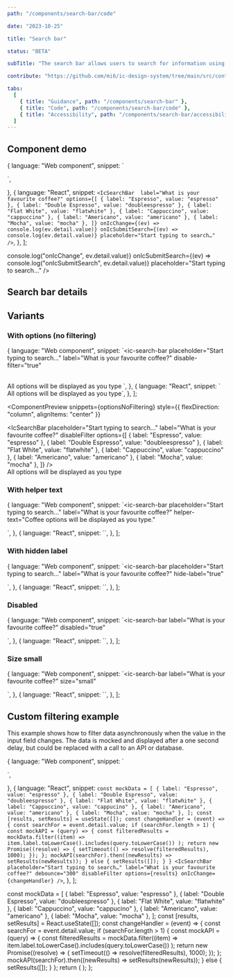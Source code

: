 ```yaml
---
path: "/components/search-bar/code"

date: "2023-10-25"

title: "Search bar"

status: "BETA"

subTitle: "The search bar allows users to search for information using keywords or phrases."

contribute: "https://github.com/mi6/ic-design-system/tree/main/src/content/structured/components/search-bar"

tabs:
  [
    { title: "Guidance", path: "/components/search-bar" },
    { title: "Code", path: "/components/search-bar/code" },
    { title: "Accessibility", path: "/components/search-bar/accessibility" },
  ]
---
```



## Component demo

  {
    language: "Web component",
    snippet: `<ic-search-bar label="What is your favourite coffee?"></ic-search-bar>
<script>
  const searchBar = document.querySelector("ic-search-bar");
  searchBar.options = [
    { label: "Espresso", value: "espresso" },
    { label: "Double Espresso", value: "doubleespresso" },
    { label: "Flat White", value: "flatwhite" },
    { label: "Cappuccino", value: "cappuccino" },
    { label: "Americano", value: "americano" },
    { label: "Mocha", value: "mocha" },
  ];
  searchBar.addEventListener('icChange', (ev) => console.log(ev.detail.value));
  searchBar.addEventListener('icSubmitSearch', (ev) => console.log(ev.detail.value))
  placeholder="Start typing to search…"
</script>`,
  },
  {
    language: "React",
    snippet: `<IcSearchBar 
  label="What is your favourite coffee?"
  options={[
    { label: "Espresso", value: "espresso" },
    { label: "Double Espresso", value: "doubleespresso" },
    { label: "Flat White", value: "flatwhite" },
    { label: "Cappuccino", value: "cappuccino" },
    { label: "Americano", value: "americano" },
    { label: "Mocha", value: "mocha" },
  ]}
  onIcChange={(ev) => console.log(ev.detail.value)}
  onIcSubmitSearch={(ev) => console.log(ev.detail.value)}
  placeholder="Start typing to search…"
/>`,
  },
];

<ComponentPreview snippets={snippets}>
  <IcSearchBar
    label="What is your favourite coffee?"
    options={[
      { label: "Espresso", value: "espresso" },
      { label: "Double Espresso", value: "doubleespresso" },
      { label: "Flat White", value: "flatwhite" },
      { label: "Cappuccino", value: "cappuccino" },
      { label: "Americano", value: "americano" },
      { label: "Mocha", value: "mocha" },
    ]}
    onIcChange={(ev) => console.log("onIcChange", ev.detail.value)}
    onIcSubmitSearch={(ev) => console.log("onIcSubmitSearch", ev.detail.value)}
    placeholder="Start typing to search…"
  />
</ComponentPreview>

## Search bar details

<ComponentDetails component="ic-search-bar" />

## Variants

### With options (no filtering)

  {
    language: "Web component",
    snippet: `<ic-search-bar placeholder="Start typing to search…"
  label="What is your favourite coffee?"
  disable-filter="true"
>
</ic-search-bar>
<br>
<ic-typography>
  All options will be displayed as you type
</ic-typography>
<script>
  document.querySelector("ic-search-bar").options = [
    { label: "Espresso", value: "espresso" },
    { label: "Double Espresso", value: "doubleespresso" },
    { label: "Flat White", value: "flatwhite" },
    { label: "Cappuccino", value: "cappuccino" },
    { label: "Americano", value: "americano" },
    { label: "Mocha", value: "mocha" },
  ];
</script>`,
  },
  {
    language: "React",
    snippet: `<IcSearchBar placeholder="Start typing to search…"
  label="What is your favourite coffee?"
  disableFilter
  options={[
    { label: "Espresso", value: "espresso" },
    { label: "Double Espresso", value: "doubleespresso" },
    { label: "Flat White", value: "flatwhite" },
    { label: "Cappuccino", value: "cappuccino" },
    { label: "Americano", value: "americano" },
    { label: "Mocha", value: "mocha" },
  ]}
/>
<br/>
<IcTypography>All options will be displayed as you type</IcTypography>`,
  },
];

<ComponentPreview
  snippets={optionsNoFiltering}
  style={{ flexDirection: "column", alignItems: "center" }}
>
  <IcSearchBar
    placeholder="Start typing to search…"
    label="What is your favourite coffee?"
    disableFilter
    options={[
      { label: "Espresso", value: "espresso" },
      { label: "Double Espresso", value: "doubleespresso" },
      { label: "Flat White", value: "flatwhite" },
      { label: "Cappuccino", value: "cappuccino" },
      { label: "Americano", value: "americano" },
      { label: "Mocha", value: "mocha" },
    ]}
  />
  <br />
  <IcTypography variant="p">
    All options will be displayed as you type
  </IcTypography>
</ComponentPreview>

### With helper text

  {
    language: "Web component",
    snippet: `<ic-search-bar placeholder="Start typing to search…"
  label="What is your favourite coffee?"
  helper-text="Coffee options will be displayed as you type."
>
</ic-search-bar>
<script>
  document.querySelector("ic-search-bar").options = [
    { label: "Espresso", value: "espresso" },
    { label: "Double Espresso", value: "doubleespresso" },
    { label: "Flat White", value: "flatwhite" },
    { label: "Cappuccino", value: "cappuccino" },
    { label: "Americano", value: "americano" },
    { label: "Mocha", value: "mocha" },
  ];
</script>`,
  },
  {
    language: "React",
    snippet: `<IcSearchBar placeholder="Start typing to search…"
  label="What is your favourite coffee?"
  helperText="Coffee options will be displayed as you type."
  options={[
    { label: "Espresso", value: "espresso" },
    { label: "Double Espresso", value: "doubleespresso" },
    { label: "Flat White", value: "flatwhite" },
    { label: "Cappuccino", value: "cappuccino" },
    { label: "Americano", value: "americano" },
    { label: "Mocha", value: "mocha" },
  ]}
/>`,
  },
];

<ComponentPreview snippets={withHelperText}>
  <IcSearchBar
    placeholder="Start typing to search…"
    label="What is your favourite coffee?"
    helperText="Coffee options will be displayed as you type."
    options={[
      { label: "Espresso", value: "espresso" },
      { label: "Double Espresso", value: "doubleespresso" },
      { label: "Flat White", value: "flatwhite" },
      { label: "Cappuccino", value: "cappuccino" },
      { label: "Americano", value: "americano" },
      { label: "Mocha", value: "mocha" },
    ]}
  />
</ComponentPreview>

### With hidden label

  {
    language: "Web component",
    snippet: `<ic-search-bar placeholder="Start typing to search…" label="What is your favourite coffee?" hide-label="true"
>
</ic-search-bar>
<script>
  const searchBar = document.querySelector("ic-search-bar");
  searchBar.options = [
    { label: "Espresso", value: "espresso" },
    { label: "Double Espresso", value: "doubleespresso" },
    { label: "Flat White", value: "flatwhite" },
    { label: "Cappuccino", value: "cappuccino" },
    { label: "Americano", value: "americano" },
    { label: "Mocha", value: "mocha" },
  ];
</script>`,
  },
  {
    language: "React",
    snippet: `<IcSearchBar placeholder="Start typing to search…"
  label="What is your favourite coffee?"
  hideLabel
  options={[
    { label: "Espresso", value: "espresso" },
    { label: "Double Espresso", value: "doubleespresso" },
    { label: "Flat White", value: "flatwhite" },
    { label: "Cappuccino", value: "cappuccino" },
    { label: "Americano", value: "americano" },
    { label: "Mocha", value: "mocha" },
  ]}
/>`,
  },
];

<ComponentPreview snippets={withHiddenLabel}>
  <IcSearchBar
    placeholder="Start typing to search…"
    label="What is your favourite coffee?"
    hideLabel
    options={[
      { label: "Espresso", value: "espresso" },
      { label: "Double Espresso", value: "doubleespresso" },
      { label: "Flat White", value: "flatwhite" },
      { label: "Cappuccino", value: "cappuccino" },
      { label: "Americano", value: "americano" },
      { label: "Mocha", value: "mocha" },
    ]}
  />
</ComponentPreview>

### Disabled

  {
    language: "Web component",
    snippet: `<ic-search-bar label="What is your favourite coffee?" disabled="true"
>
</ic-search-bar>
<script>
  const searchBar = document.querySelector("ic-search-bar");
  searchBar.options = [
    { label: "Espresso", value: "espresso" },
    { label: "Double Espresso", value: "doubleespresso" },
    { label: "Flat White", value: "flatwhite" },
    { label: "Cappuccino", value: "cappuccino" },
    { label: "Americano", value: "americano" },
    { label: "Mocha", value: "mocha" },
  ];
</script>`,
  },
  {
    language: "React",
    snippet: `<IcSearchBar
  label="What is your favourite coffee?"
  disabled
  options={[
    { label: "Espresso", value: "espresso" },
    { label: "Double Espresso", value: "doubleespresso" },
    { label: "Flat White", value: "flatwhite" },
    { label: "Cappuccino", value: "cappuccino" },
    { label: "Americano", value: "americano" },
    { label: "Mocha", value: "mocha" },
  ]}
/>`,
  },
];

<ComponentPreview snippets={disabled}>
  <IcSearchBar
    label="What is your favourite coffee?"
    disabled
    options={[
      { label: "Espresso", value: "espresso" },
      { label: "Double Espresso", value: "doubleespresso" },
      { label: "Flat White", value: "flatwhite" },
      { label: "Cappuccino", value: "cappuccino" },
      { label: "Americano", value: "americano" },
      { label: "Mocha", value: "mocha" },
    ]}
  />
</ComponentPreview>

### Size small

  {
    language: "Web component",
    snippet: `<ic-search-bar label="What is your favourite coffee?" size="small"
>
</ic-search-bar>
<script>
  const searchBar = document.querySelector("ic-search-bar");
  searchBar.options = [
    { label: "Espresso", value: "espresso" },
    { label: "Double Espresso", value: "doubleespresso" },
    { label: "Flat White", value: "flatwhite" },
    { label: "Cappuccino", value: "cappuccino" },
    { label: "Americano", value: "americano" },
    { label: "Mocha", value: "mocha" },
  ];
</script>`,
  },
  {
    language: "React",
    snippet: `<IcSearchBar
  label="What is your favourite coffee?"
  size="small"
  options={[
    { label: "Espresso", value: "espresso" },
    { label: "Double Espresso", value: "doubleespresso" },
    { label: "Flat White", value: "flatwhite" },
    { label: "Cappuccino", value: "cappuccino" },
    { label: "Americano", value: "americano" },
    { label: "Mocha", value: "mocha" },
  ]}
/>`,
  },
];

<ComponentPreview snippets={sizeSmall}>
  <IcSearchBar
    label="What is your favourite coffee?"
    size="small"
    options={[
      { label: "Espresso", value: "espresso" },
      { label: "Double Espresso", value: "doubleespresso" },
      { label: "Flat White", value: "flatwhite" },
      { label: "Cappuccino", value: "cappuccino" },
      { label: "Americano", value: "americano" },
      { label: "Mocha", value: "mocha" },
    ]}
  />
</ComponentPreview>

## Custom filtering example

This example shows how to filter data asynchronously when the value in the input field changes. The data is mocked and displayed after a one second delay, but could be replaced with a call to an API or database.

  {
    language: "Web component",
    snippet: `<ic-search-bar placeholder="Start typing to search…"
  label="What is your favourite coffee?" 
  debounce="300" 
  disable-filter="true">
</ic-search-bar>
<script>
  var mockData = [
    { label: "Espresso", value: "espresso" },
    { label: "Double Espresso", value: "doubleespresso" },
    { label: "Flat White", value: "flatwhite" },
    { label: "Cappuccino", value: "cappucino" },
    { label: "Americano", value: "americano" },
    { label: "Mocha", value: "mocha" },
  ];
  var select = document.querySelector("ic-search-bar");
  select.addEventListener("icChange", function (event) {
    const searchFor = event.detail.value;
    if (searchFor.length > 1) {
      mockAPI = (query) => {
        filteredResults = mockData.filter((item) =>
          item.label.toLowerCase().includes(query.toLowerCase())
        );
        return new Promise((resolve) => {
          setTimeout(() => resolve(filteredResults), 1000)
        });
      };
      mockAPI(searchFor).then((newResults) => { select.options = newResults });
    } else {
      select.options = [];
    }
  });
</script>`,
  },
  {
    language: "React",
    snippet: `const mockData = [
  { label: "Espresso", value: "espresso" },
  { label: "Double Espresso", value: "doubleespresso" },
  { label: "Flat White", value: "flatwhite" },
  { label: "Cappuccino", value: "cappucino" },
  { label: "Americano", value: "americano" },
  { label: "Mocha", value: "mocha" },
];
const [results, setResults] = useState([]);
const changeHandler = (event) =>{
  const searchFor = event.detail.value;
  if (searchFor.length > 1) {
    const mockAPI = (query) => {
      const filteredResults = mockData.filter((item) =>
        item.label.toLowerCase().includes(query.toLowerCase())
      );
      return new Promise((resolve) => {
        setTimeout(() => resolve(filteredResults), 1000);
      });
    };
    mockAPI(searchFor).then((newResults) => setResults(newResults));
  } else {
    setResults([]);
  }
}
<IcSearchBar placeholder="Start typing to search…" label="What is your favourite coffee?"
  debounce="300"
  disableFilter
  options={results}
  onIcChange={changeHandler}
/>`,
  },
];

  const mockData = [
    { label: "Espresso", value: "espresso" },
    { label: "Double Espresso", value: "doubleespresso" },
    { label: "Flat White", value: "flatwhite" },
    { label: "Cappuccino", value: "cappucino" },
    { label: "Americano", value: "americano" },
    { label: "Mocha", value: "mocha" },
  ];
  const [results, setResults] = React.useState([]);
  const changeHandler = (event) => {
    const searchFor = event.detail.value;
    if (searchFor.length > 1) {
      const mockAPI = (query) => {
        const filteredResults = mockData.filter((item) =>
          item.label.toLowerCase().includes(query.toLowerCase())
        );
        return new Promise((resolve) => {
          setTimeout(() => resolve(filteredResults), 1000);
        });
      };
      mockAPI(searchFor).then((newResults) => setResults(newResults));
    } else {
      setResults([]);
    }
  };
  return (
    <IcSearchBar
      placeholder="Start typing to search…"
      label="What is your favourite coffee?"
      debounce="300"
      disableFilter
      options={results}
      onIcChange={changeHandler}
    />
  );
};

<ComponentPreview snippets={customFiltering}>
  <CustomFilterExample />
</ComponentPreview>
